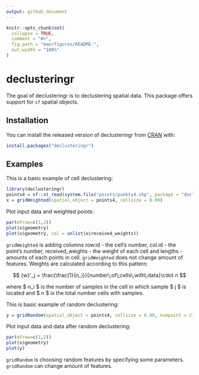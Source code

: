 ```yaml
---
output: github_document
---
```


<!-- README.md is generated from README.Rmd. Please edit that file -->

```r
knitr::opts_chunk$set(
  collapse = TRUE,
  comment = "#>",
  fig.path = "man/figures/README-",
  out.width = "100%"
)
```
# declusteringr

<!-- badges: start -->
<!-- badges: end -->

The goal of declusteringr is to declustering spatial data. This package offers support for `sf` spatial objects.

## Installation

You can install the released version of declusteringr from [CRAN](https://CRAN.R-project.org) with:

``` r
install.packages("declusteringr")
```

## Examples

This is a basic example of cell declustering:

```r
library(declusteringr)
points4 = sf::st_read(system.file("points/punkty4.shp", package = "declusteringr"))
x = gridWeighted(spatial_object = points4, cellsize = 0.09)
```
Plot input data and weighted points:
```r
par(mfrow=c(1,2))
plot(x$geometry)
plot(x$geometry, col = unlist(x$received_weights))
```

`gridWeighted` is adding columns row.id - the cell's number, col.id - the point's number, received_weights - the weight of each cell and lengths - amounts of each points in cell. `gridWeighted` does not change amount of features.
Weights are calculated according to this pattern:

$$ {w}'_j = \frac{\frac{1}{n_i}}{number\;of\;cells\;with\;data}\cdot n $$

where $ n_i $ is the number of samples in the cell in which sample $ j $ is located and $ n $ is the total number cells
with samples.

This is basic example of random declustering:

```r
y = gridRandom(spatial_object = points4, cellsize = 0.09, numpoint = 2)
```

Plot input data and data after random declustering:

```r
par(mfrow=c(1,2))
plot(x$geometry)
plot(y)
```

`gridRandom` is choosing random features by specifying some parameters. `gridRandom` can change amount of features.
